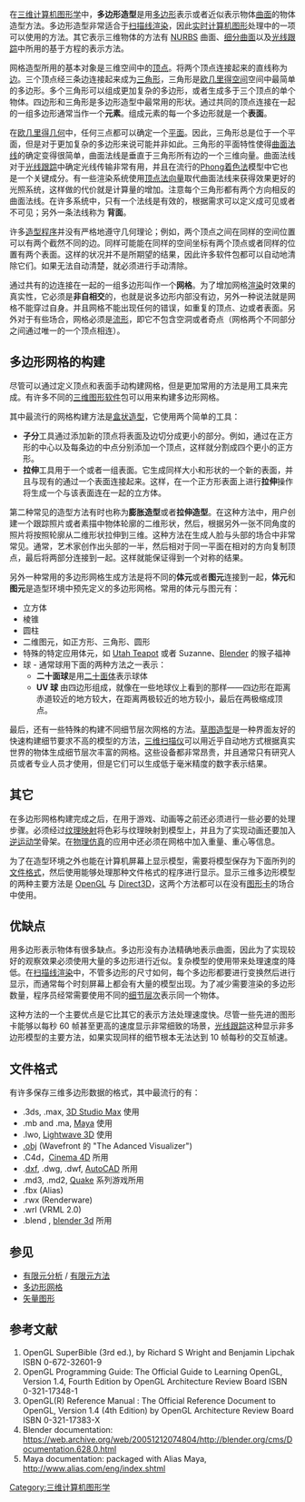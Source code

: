 {{noteTA|G1=IT}}
在[[三维计算机图形学|三维计算机图形学]]中，'''多边形造型'''是用[[多边形|多边形]]表示或者近似表示物体[[曲面|曲面]]的物体造型方法。多边形造型非常适合于[[扫描线渲染|扫描线渲染]]，因此[[实时计算机图形|实时计算机图形]]处理中的一项可以使用的方法。其它表示三维物体的方法有 [[NURBS|NURBS]] 曲面、[[细分曲面|细分曲面]]以及[[光线跟踪|光线跟踪]]中所用的基于方程的表示方法。

网格造型所用的基本对象是三维空间中的[[頂點_(電腦圖學)|顶点]]。将两个顶点连接起来的直线称为[[邊_(幾何)|边]]。三个顶点经三条边连接起来成为[[三角形|三角形]]，三角形是[[欧几里得空间|欧几里得空间]]空间中最简单的多边形。多个三角形可以组成更加复杂的多边形，或者生成多于三个顶点的单个物体。四边形和三角形是多边形造型中最常用的形状。通过共同的顶点连接在一起的一组多边形通常当作一个'''元素'''。组成元素的每一个多边形就是一个'''表面'''。

在[[欧几里得几何|欧几里得几何]]中，任何三点都可以确定一个[[平面_(数学)|平面]]。因此，三角形总是位于一个平面，但是对于更加复杂的多边形来说可能并非如此。三角形的平面特性使得[[曲面法线|曲面法线]]的确定变得很简单，曲面法线是垂直于三角形所有边的一个三维向量。曲面法线对于[[光线跟踪|光线跟踪]]中确定光线传输非常有用，并且在流行的[[Phong着色法|Phong着色法]]模型中它也是一个关键成分。有一些渲染系统使用[[顶点法向量|顶点法向量]]取代曲面法线来获得效果更好的光照系统，这样做的代价就是计算量的增加。注意每个三角形都有两个方向相反的曲面法线。在许多系统中，只有一个法线是有效的，根据需求可以定义成可见或者不可见；另外一条法线称为 '''背面'''。

许多[[三维计算机图形|造型程序]]并没有严格地遵守几何理论；例如，两个顶点之间在同样的空间位置可以有两个截然不同的边。同样可能能在同样的空间坐标有两个顶点或者同样的位置有两个表面。这样的状况并不是所期望的结果，因此许多软件包都可以自动地清除它们。如果无法自动清楚，就必须进行手动清除。

通过共有的边连接在一起的一组多边形叫作一个'''网格'''。为了增加网格[[渲染|渲染]]时效果的真实性，它必须是'''非自相交'''的，也就是说多边形内部没有边，另外一种说法就是网格不能穿过自身。并且网格不能出现任何的错误，如重复的顶点、边或者表面。另外对于有些场合，网格必须是[[流形|流形]]，即它不包含空洞或者奇点（网格两个不同部分之间通过唯一的一个顶点相连）。

==多边形网格的构建==

尽管可以通过定义顶点和表面手动构建网格，但是更加常用的方法是用工具来完成。有许多不同的[[三维图形软件|三维图形软件]]包可以用来构建多边形网格。

其中最流行的网格构建方法是[[盒状造型|盒状造型]]，它使用两个简单的工具：

* '''子分'''工具通过添加新的顶点将表面及边切分成更小的部分。例如，通过在正方形的中心以及每条边的中点分别添加一个顶点，这样就分割成四个更小的正方形。
* '''拉伸'''工具用于一个或者一组表面。它生成同样大小和形状的一个新的表面，并且与现有的通过一个表面连接起来。这样，在一个正方形表面上进行'''拉伸'''操作将生成一个与该表面连在一起的立方体。

第二种常见的造型方法有时也称为'''膨胀造型'''或者'''拉伸造型'''。在这种方法中，用户创建一个跟踪照片或者素描中物体轮廓的二维形状，然后，根据另外一张不同角度的照片将按照轮廓从二维形状拉伸到三维。这种方法在生成人脸与头部的场合中非常常见。通常，艺术家创作出头部的一半，然后相对于同一平面在相对的方向复制顶点，最后将两部分连接到一起。这样就能保证得到一个对称的结果。

另外一种常用的多边形网格生成方法是将不同的'''体元'''或者'''图元'''连接到一起，'''体元'''和'''图元'''是造型环境中预先定义的多边形网格。常用的体元与图元有：
* 立方体
* 棱锥
* 圆柱
* 二维图元，如正方形、三角形、圆形
* 特殊的特定应用体元，如 [[Utah_Teapot|Utah Teapot]] 或者 Suzanne、[[Blender|Blender]] 的猴子福神
* 球 - 通常球用下面的两种方法之一表示：
** '''二十面球'''是用[[正二十面体|二十面体]]表示球体
** '''UV 球''' 由四边形组成，就像在一些地球仪上看到的那样——四边形在距离赤道较近的地方较大，在距离两极较近的地方较小，最后在两极缩成顶点。

最后，还有一些特殊的构建不同细节层次网格的方法。[[草图造型|草图造型]]是一种界面友好的快速构建细节要求不高的模型的方法，[[三维扫描仪|三维扫描仪]]可以用近乎自动地方式根据真实世界的物体生成细节层次丰富的网格。这些设备都非常昂贵，并且通常只有研究人员或者专业人员才使用，但是它们可以生成低于毫米精度的数字表示结果。

==其它==

在多边形网格构建完成之后，在用于游戏、动画等之前还必须进行一些必要的处理步骤。必须经过[[纹理映射|纹理映射]]将色彩与纹理映射到模型上，并且为了实现动画还要加入[[逆运动学|逆运动学]]骨架。在[[物理仿真|物理仿真]]的应用中还必须在网格中加入重量、重心等信息。

为了在造型环境之外也能在计算机屏幕上显示模型，需要将模型保存为下面所列的[[文件格式|文件格式]]，然后使用能够处理那种文件格式的程序进行显示。显示三维多边形模型的两种主要方法是 [[OpenGL|OpenGL]] 与 [[Direct3D|Direct3D]]，这两个方法都可以在没有[[GPU|图形卡]]的场合中使用。

==优缺点==

用多边形表示物体有很多缺点。多边形没有办法精确地表示曲面，因此为了实现较好的观察效果必须使用大量的多边形进行近似。复杂模型的使用带来处理速度的降低。在[[扫描线渲染|扫描线渲染]]中，不管多边形的尺寸如何，每个多边形都要进行变换然后进行显示，而通常每个时刻屏幕上都会有大量的模型出现。为了减少需要渲染的多边形数量，程序员经常需要使用不同的[[细节层次|细节层次]]表示同一个物体。

这种方法的一个主要优点是它比其它的表示方法处理速度快。尽管一些先进的图形卡能够以每秒 60 帧甚至更高的速度显示非常细致的场景，[[光线跟踪|光线跟踪]]这种显示非多边形模型的主要方法，如果实现同样的细节根本无法达到 10 帧每秒的交互帧速。

==文件格式==
有许多保存三维多边形数据的格式，其中最流行的有：
* .3ds, .max,  [[3D_Studio_Max|3D Studio Max]] 使用
* .mb and .ma, [[Maya|Maya]] 使用
* .lwo, [[Lightwave_3D|Lightwave 3D]] 使用
* [[Wavefront_.obj文件|.obj]] (Wavefront 的 "The Adanced Visualizer")
* .C4d，[[Cinema_4D|Cinema 4D]] 所用
* .[[dxf|dxf]], .dwg, .dwf, [[AutoCAD|AutoCAD]] 所用
* .md3, .md2, [[Quake|Quake]] 系列游戏所用
* .fbx (Alias)
* .rwx (Renderware)
* .wrl (VRML 2.0)
* .blend , [[Blender|blender 3d]] 所用

==参见==
* [[有限元分析|有限元分析]] / [[有限元方法|有限元方法]]
* [[多边形网格|多边形网格]]
* [[矢量图形|矢量图形]]

==参考文献==
# OpenGL SuperBible (3rd ed.), by Richard S Wright and Benjamin Lipchak ISBN 0-672-32601-9
# OpenGL Programming Guide: The Official Guide to Learning OpenGL, Version 1.4, Fourth Edition by OpenGL Architecture Review Board ISBN 0-321-17348-1
# OpenGL(R) Reference Manual : The Official Reference Document to OpenGL, Version 1.4 (4th Edition) by OpenGL Architecture Review Board ISBN 0-321-17383-X
# Blender documentation: https://web.archive.org/web/20051212074804/http://blender.org/cms/Documentation.628.0.html
# Maya documentation: packaged with Alias Maya, http://www.alias.com/eng/index.shtml {{Wayback|url=http://www.alias.com/eng/index.shtml |date=20060310195311 }}

[[Category:三维计算机图形学|Category:三维计算机图形学]]